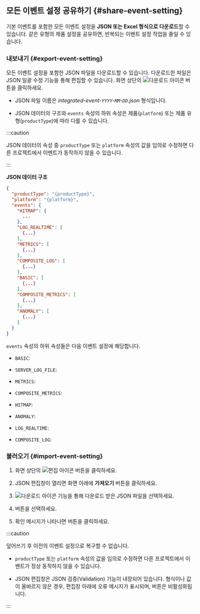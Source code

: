 ## 모든 이벤트 설정 공유하기 {#share-event-setting}

기본 이벤트를 포함한 모든 이벤트 설정을 **JSON 또는 Excel 형식으로 다운로드**할 수 있습니다. 같은 유형의 제품 설정을 공유하면, 반복되는 이벤트 설정 작업을 줄일 수 있습니다.

### 내보내기 {#export-event-setting}

모든 이벤트 설정을 포함한 JSON 파일을 다운로드할 수 있습니다. 다운로드한 파일은 JSON 일괄 수정 기능을 통해 편집할 수 있습니다. 화면 상단의 ![다운로드 아이콘](/img/ico-download.svg) <Cmdname sid="BTN07762" className="uitext" /> 버튼을 클릭하세요.

* JSON 파일 이름은 *integrated-event-`YYYY`-`MM`-`DD`.json* 형식입니다.

* JSON 데이터의 구조와 `events` 속성의 하위 속성은 제품(`platform`) 또는 제품 유형(`productType`)에 따라 다를 수 있습니다.

:::caution

JSON 데이터의 속성 중 `productType` 또는 `platform` 속성의 값을 임의로 수정하면 다른 프로젝트에서 이벤트가 동작하지 않을 수 있습니다.

:::

**JSON 데이터 구조**

```json title="integrated-event"
{
  "productType": "{productType}",
  "platform": "{platform}",
  "events": {
    "HITMAP": {
      ...
    },
    "LOG_REALTIME": [
      {...}
    ],
    "METRICS": [
      {...}
    ],
    "COMPOSITE_LOG": [
      {...}
    ],
    "BASIC": [
      {...}
    ],
    "COMPOSITE_METRICS": [
      {...}
    ],
    "ANOMALY": [
      {...}
    ]
  }
}
```

`events` 속성의 하위 속성들은 다음 이벤트 설정에 해당합니다.

* `BASIC`: <Cmdname sid="default" className="uitext" />

<InDoc product="server">

* `SERVER_LOG_FILE`: <Cmdname sid="sm_log_event_tab" className="uitext" />

</InDoc>

<InDoc product="server">

</InDoc>

* `METRICS`: <Cmdname sid="metrics" className="uitext" />

<Xclude product="npm">

* `COMPOSITE_METRICS`: <Cmdname sid="composite_metrics" className="uitext" />

</Xclude>

<InDoc product="java,php,python,nodejs,golang,dotnet,kubernetes">

* `HITMAP`: <Cmdname sid="hitmap_pattern" className="uitext" />

</InDoc>

<Xclude product="browser,npm">

* `ANOMALY`: <Cmdname sid="anomaly_detection" className="uitext" />

* `LOG_REALTIME`: <Cmdname sid="realtime_log_event" className="uitext" />

* `COMPOSITE_LOG`: <Cmdname sid="composite_log_event" className="uitext" />

</Xclude>

### 불러오기 {#import-event-setting}

1. 화면 상단의 ![편집 아이콘](/img/ico-edit.svg) <Cmdname sid="BTN07761" className="uitext" /> 버튼을 클릭하세요.

1. JSON 편집창이 열리면 화면 아래에 **가져오기** 버튼을 클릭하세요.

1. ![다운로드 아이콘](/img/ico-download.svg) <Cmdname sid="BTN07762" className="uitext" /> 기능을 통해 다운로드 받은 JSON 파일을 선택하세요.

1. <Cmdname sid="overwrite" className="uitext" /> 버튼을 선택하세요.

1. 확인 메시지가 나타나면 <Cmdname sid="overwrite" className="uitext" /> 버튼을 클릭하세요.

:::caution

덮어쓰기 후 이전의 이벤트 설정으로 복구할 수 없습니다.

- `productType` 또는 `platform` 속성의 값을 임의로 수정하면 다른 프로젝트에서 이벤트가 정상 동작하지 않을 수 있습니다.

- JSON 편집창은 JSON 검증(Validation) 기능이 내장되어 있습니다. 형식이나 값이 올바르지 않은 경우, 편집창 아래에 오류 메시지가 표시되며, <Cmdname sid="overwrite" className="uitext" /> 버튼은 비활성화됩니다.

  <ImgLang img='event-config-v2-all-events-json-validate.png' />

:::